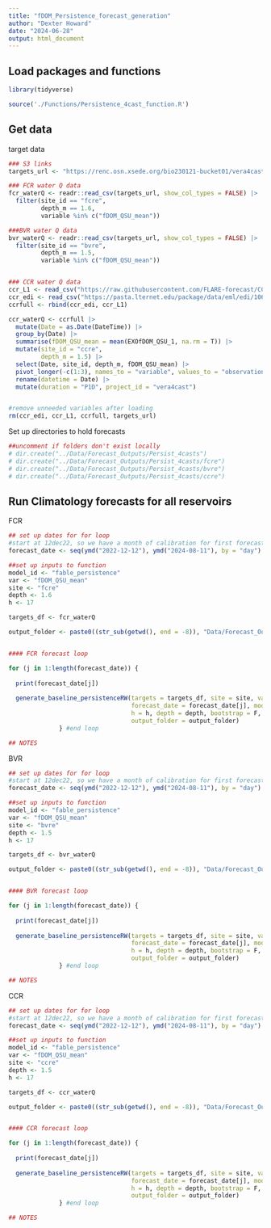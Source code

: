 ```yaml
---
title: "fDOM_Persistence_forecast_generation"
author: "Dexter Howard"
date: "2024-06-28"
output: html_document
---
```



## Load packages and functions 

```r
library(tidyverse)

source('./Functions/Persistence_4cast_function.R')

```


## Get data 

target data 
```r
### S3 links 
targets_url <- "https://renc.osn.xsede.org/bio230121-bucket01/vera4cast/targets/project_id=vera4cast/duration=P1D/daily-insitu-targets.csv.gz"

### FCR water Q data
fcr_waterQ <- readr::read_csv(targets_url, show_col_types = FALSE) |>
  filter(site_id == "fcre",
         depth_m == 1.6,
         variable %in% c("fDOM_QSU_mean"))

###BVR water Q data
bvr_waterQ <- readr::read_csv(targets_url, show_col_types = FALSE) |>
  filter(site_id == "bvre",
         depth_m == 1.5,
         variable %in% c("fDOM_QSU_mean"))


### CCR water Q data
ccr_L1 <- read_csv("https://raw.githubusercontent.com/FLARE-forecast/CCRE-data/ccre-dam-data-qaqc/ccre-waterquality_L1.csv")
ccr_edi <- read_csv("https://pasta.lternet.edu/package/data/eml/edi/1069/2/ea78dd541e089687af1f4c4b550bc9ca" )
ccrfull <- rbind(ccr_edi, ccr_L1)

ccr_waterQ <- ccrfull |> 
  mutate(Date = as.Date(DateTime)) |> 
  group_by(Date) |> 
  summarise(fDOM_QSU_mean = mean(EXOfDOM_QSU_1, na.rm = T)) |> 
  mutate(site_id = "ccre",
         depth_m = 1.5) |> 
  select(Date, site_id, depth_m, fDOM_QSU_mean) |> 
  pivot_longer(-c(1:3), names_to = "variable", values_to = "observation") |> 
  rename(datetime = Date) |> 
  mutate(duration = "P1D", project_id = "vera4cast")


#remove unneeded variables after loading
rm(ccr_edi, ccr_L1, ccrfull, targets_url)

```


Set up directories to hold forecasts

```r
##uncomment if folders don't exist locally
# dir.create("../Data/Forecast_Outputs/Persist_4casts")
# dir.create("../Data/Forecast_Outputs/Persist_4casts/fcre")
# dir.create("../Data/Forecast_Outputs/Persist_4casts/bvre")
# dir.create("../Data/Forecast_Outputs/Persist_4casts/ccre")

```


## Run Climatology forecasts for all reservoirs

FCR
```r
## set up dates for for loop
#start at 12dec22, so we have a month of calibration for first forecast and go to end of data set 
forecast_date <- seq(ymd("2022-12-12"), ymd("2024-08-11"), by = "day")

##set up inputs to function
model_id <- "fable_persistence"
var <- "fDOM_QSU_mean"
site <- "fcre"
depth <- 1.6
h <- 17

targets_df <- fcr_waterQ

output_folder <- paste0((str_sub(getwd(), end = -8)), "Data/Forecast_Outputs/Persist_4casts/fcre/", model_id, "_", site, "_")


#### FCR forecast loop

for (j in 1:length(forecast_date)) {
  
  print(forecast_date[j]) 
  
  generate_baseline_persistenceRW(targets = targets_df, site = site, var = var, 
                                  forecast_date = forecast_date[j], model_id = model_id, 
                                  h = h, depth = depth, bootstrap = F, 
                                  output_folder = output_folder)
              } #end loop

## NOTES

```



BVR

```r
## set up dates for for loop
#start at 12dec22, so we have a month of calibration for first forecast and go to end of data set 
forecast_date <- seq(ymd("2022-12-12"), ymd("2024-08-11"), by = "day")

##set up inputs to function
model_id <- "fable_persistence"
var <- "fDOM_QSU_mean"
site <- "bvre"
depth <- 1.5
h <- 17

targets_df <- bvr_waterQ

output_folder <- paste0((str_sub(getwd(), end = -8)), "Data/Forecast_Outputs/Persist_4casts/bvre/", model_id, "_", site, "_")


#### BVR forecast loop

for (j in 1:length(forecast_date)) {
  
  print(forecast_date[j]) 
  
  generate_baseline_persistenceRW(targets = targets_df, site = site, var = var, 
                                  forecast_date = forecast_date[j], model_id = model_id, 
                                  h = h, depth = depth, bootstrap = F, 
                                  output_folder = output_folder)
              } #end loop

## NOTES

```




CCR

```r
## set up dates for for loop
#start at 12dec22, so we have a month of calibration for first forecast and go to end of data set 
forecast_date <- seq(ymd("2022-12-12"), ymd("2024-08-11"), by = "day")

##set up inputs to function
model_id <- "fable_persistence"
var <- "fDOM_QSU_mean"
site <- "ccre"
depth <- 1.5
h <- 17

targets_df <- ccr_waterQ

output_folder <- paste0((str_sub(getwd(), end = -8)), "Data/Forecast_Outputs/Persist_4casts/ccre/", model_id, "_", site, "_")


#### CCR forecast loop

for (j in 1:length(forecast_date)) {
  
  print(forecast_date[j]) 
  
  generate_baseline_persistenceRW(targets = targets_df, site = site, var = var, 
                                  forecast_date = forecast_date[j], model_id = model_id, 
                                  h = h, depth = depth, bootstrap = F, 
                                  output_folder = output_folder)
              } #end loop

## NOTES

```







